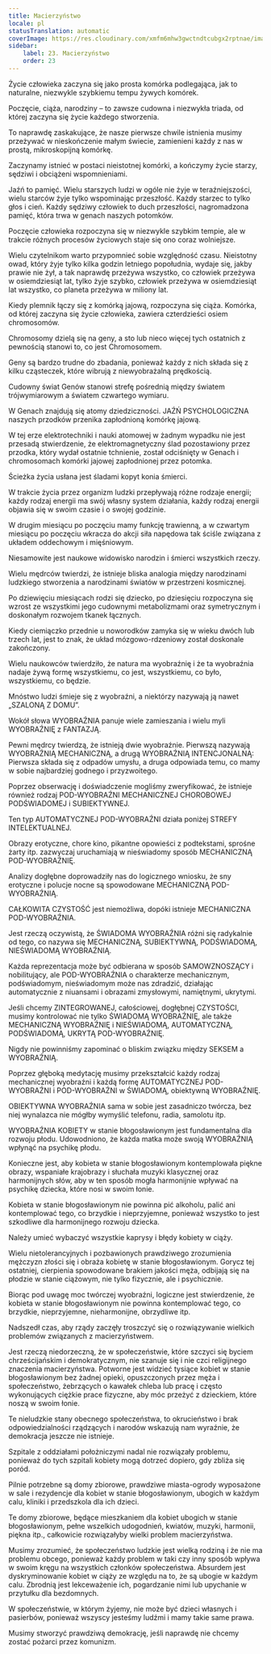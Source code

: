 ```yaml
---
title: Macierzyństwo
locale: pl
statusTranslation: automatic
coverImage: https://res.cloudinary.com/xmfm6mhw3gwctndtcubgx2rptnae/image/upload/v1740337243/small_cover_educacion_fundamental_a051170f1c.webp
sidebar:
    label: 23. Macierzyństwo
    order: 23
---
```

Życie człowieka zaczyna się jako prosta komórka podlegająca, jak to naturalne, niezwykle szybkiemu tempu żywych komórek.

Poczęcie, ciąża, narodziny – to zawsze cudowna i niezwykła triada, od której zaczyna się życie każdego stworzenia.

To naprawdę zaskakujące, że nasze pierwsze chwile istnienia musimy przeżywać w nieskończenie małym świecie, zamienieni każdy z nas w prostą, mikroskopijną komórkę.

Zaczynamy istnieć w postaci nieistotnej komórki, a kończymy życie starzy, sędziwi i obciążeni wspomnieniami.

Jaźń to pamięć. Wielu starszych ludzi w ogóle nie żyje w teraźniejszości, wielu starców żyje tylko wspominając przeszłość. Każdy starzec to tylko głos i cień. Każdy sędziwy człowiek to duch przeszłości, nagromadzona pamięć, która trwa w genach naszych potomków.

Poczęcie człowieka rozpoczyna się w niezwykle szybkim tempie, ale w trakcie różnych procesów życiowych staje się ono coraz wolniejsze.

Wielu czytelnikom warto przypomnieć sobie względność czasu. Nieistotny owad, który żyje tylko kilka godzin letniego popołudnia, wydaje się, jakby prawie nie żył, a tak naprawdę przeżywa wszystko, co człowiek przeżywa w osiemdziesiąt lat, tylko żyje szybko, człowiek przeżywa w osiemdziesiąt lat wszystko, co planeta przeżywa w miliony lat.

Kiedy plemnik łączy się z komórką jajową, rozpoczyna się ciąża. Komórka, od której zaczyna się życie człowieka, zawiera czterdzieści osiem chromosomów.

Chromosomy dzielą się na geny, a sto lub nieco więcej tych ostatnich z pewnością stanowi to, co jest Chromosomem.

Geny są bardzo trudne do zbadania, ponieważ każdy z nich składa się z kilku cząsteczek, które wibrują z niewyobrażalną prędkością.

Cudowny świat Genów stanowi strefę pośrednią między światem trójwymiarowym a światem czwartego wymiaru.

W Genach znajdują się atomy dziedziczności. JAŹŃ PSYCHOLOGICZNA naszych przodków przenika zapłodnioną komórkę jajową.

W tej erze elektrotechniki i nauki atomowej w żadnym wypadku nie jest przesadą stwierdzenie, że elektromagnetyczny ślad pozostawiony przez przodka, który wydał ostatnie tchnienie, został odciśnięty w Genach i chromosomach komórki jajowej zapłodnionej przez potomka.

Ścieżka życia usłana jest śladami kopyt konia śmierci.

W trakcie życia przez organizm ludzki przepływają różne rodzaje energii; każdy rodzaj energii ma swój własny system działania, każdy rodzaj energii objawia się w swoim czasie i o swojej godzinie.

W drugim miesiącu po poczęciu mamy funkcję trawienną, a w czwartym miesiącu po poczęciu wkracza do akcji siła napędowa tak ściśle związana z układem oddechowym i mięśniowym.

Niesamowite jest naukowe widowisko narodzin i śmierci wszystkich rzeczy.

Wielu mędrców twierdzi, że istnieje bliska analogia między narodzinami ludzkiego stworzenia a narodzinami światów w przestrzeni kosmicznej.

Po dziewięciu miesiącach rodzi się dziecko, po dziesięciu rozpoczyna się wzrost ze wszystkimi jego cudownymi metabolizmami oraz symetrycznym i doskonałym rozwojem tkanek łącznych.

Kiedy ciemiączko przednie u noworodków zamyka się w wieku dwóch lub trzech lat, jest to znak, że układ mózgowo-rdzeniowy został doskonale zakończony.

Wielu naukowców twierdziło, że natura ma wyobraźnię i że ta wyobraźnia nadaje żywą formę wszystkiemu, co jest, wszystkiemu, co było, wszystkiemu, co będzie.

Mnóstwo ludzi śmieje się z wyobraźni, a niektórzy nazywają ją nawet „SZALONĄ Z DOMU”.

Wokół słowa WYOBRAŹNIA panuje wiele zamieszania i wielu myli WYOBRAŹNIĘ z FANTAZJĄ.

Pewni mędrcy twierdzą, że istnieją dwie wyobraźnie. Pierwszą nazywają WYOBRAŹNIĄ MECHANICZNĄ, a drugą WYOBRAŹNIĄ INTENCJONALNĄ: Pierwsza składa się z odpadów umysłu, a druga odpowiada temu, co mamy w sobie najbardziej godnego i przyzwoitego.

Poprzez obserwację i doświadczenie mogliśmy zweryfikować, że istnieje również rodzaj POD-WYOBRAŹNI MECHANICZNEJ CHOROBOWEJ PODŚWIADOMEJ i SUBIEKTYWNEJ.

Ten typ AUTOMATYCZNEJ POD-WYOBRAŹNI działa poniżej STREFY INTELEKTUALNEJ.

Obrazy erotyczne, chore kino, pikantne opowieści z podtekstami, sprośne żarty itp. zazwyczaj uruchamiają w nieświadomy sposób MECHANICZNĄ POD-WYOBRAŹNIĘ.

Analizy dogłębne doprowadziły nas do logicznego wniosku, że sny erotyczne i polucje nocne są spowodowane MECHANICZNĄ POD-WYOBRAŹNIĄ.

CAŁKOWITA CZYSTOŚĆ jest niemożliwa, dopóki istnieje MECHANICZNA POD-WYOBRAŹNIA.

Jest rzeczą oczywistą, że ŚWIADOMA WYOBRAŹNIA różni się radykalnie od tego, co nazywa się MECHANICZNĄ, SUBIEKTYWNĄ, PODŚWIADOMĄ, NIEŚWIADOMĄ WYOBRAŹNIĄ.

Każda reprezentacja może być odbierana w sposób SAMOWZNOSZĄCY i nobilitujący, ale POD-WYOBRAŹNIA o charakterze mechanicznym, podświadomym, nieświadomym może nas zdradzić, działając automatycznie z niuansami i obrazami zmysłowymi, namiętnymi, ukrytymi.

Jeśli chcemy ZINTEGROWANEJ, całościowej, dogłębnej CZYSTOŚCI, musimy kontrolować nie tylko ŚWIADOMĄ WYOBRAŹNIĘ, ale także MECHANICZNĄ WYOBRAŹNIĘ i NIEŚWIADOMĄ, AUTOMATYCZNĄ, PODŚWIADOMĄ, UKRYTĄ POD-WYOBRAŹNIĘ.

Nigdy nie powinniśmy zapominać o bliskim związku między SEKSEM a WYOBRAŹNIĄ.

Poprzez głęboką medytację musimy przekształcić każdy rodzaj mechanicznej wyobraźni i każdą formę AUTOMATYCZNEJ POD-WYOBRAŹNI i POD-WYOBRAŹNI w ŚWIADOMĄ, obiektywną WYOBRAŹNIĘ.

OBIEKTYWNA WYOBRAŹNIA sama w sobie jest zasadniczo twórcza, bez niej wynalazca nie mógłby wymyślić telefonu, radia, samolotu itp.

WYOBRAŹNIA KOBIETY w stanie błogosławionym jest fundamentalna dla rozwoju płodu. Udowodniono, że każda matka może swoją WYOBRAŹNIĄ wpłynąć na psychikę płodu.

Konieczne jest, aby kobieta w stanie błogosławionym kontemplowała piękne obrazy, wspaniałe krajobrazy i słuchała muzyki klasycznej oraz harmonijnych słów, aby w ten sposób mogła harmonijnie wpływać na psychikę dziecka, które nosi w swoim łonie.

Kobieta w stanie błogosławionym nie powinna pić alkoholu, palić ani kontemplować tego, co brzydkie i nieprzyjemne, ponieważ wszystko to jest szkodliwe dla harmonijnego rozwoju dziecka.

Należy umieć wybaczyć wszystkie kaprysy i błędy kobiety w ciąży.

Wielu nietolerancyjnych i pozbawionych prawdziwego zrozumienia mężczyzn złości się i obraża kobietę w stanie błogosławionym. Gorycz tej ostatniej, cierpienia spowodowane brakiem jakości męża, odbijają się na płodzie w stanie ciążowym, nie tylko fizycznie, ale i psychicznie.

Biorąc pod uwagę moc twórczej wyobraźni, logiczne jest stwierdzenie, że kobieta w stanie błogosławionym nie powinna kontemplować tego, co brzydkie, nieprzyjemne, nieharmonijne, obrzydliwe itp.

Nadszedł czas, aby rządy zaczęły troszczyć się o rozwiązywanie wielkich problemów związanych z macierzyństwem.

Jest rzeczą niedorzeczną, że w społeczeństwie, które szczyci się byciem chrześcijańskim i demokratycznym, nie szanuje się i nie czci religijnego znaczenia macierzyństwa. Potworne jest widzieć tysiące kobiet w stanie błogosławionym bez żadnej opieki, opuszczonych przez męża i społeczeństwo, żebrzących o kawałek chleba lub pracę i często wykonujących ciężkie prace fizyczne, aby móc przeżyć z dzieckiem, które noszą w swoim łonie.

Te nieludzkie stany obecnego społeczeństwa, to okrucieństwo i brak odpowiedzialności rządzących i narodów wskazują nam wyraźnie, że demokracja jeszcze nie istnieje.

Szpitale z oddziałami położniczymi nadal nie rozwiązały problemu, ponieważ do tych szpitali kobiety mogą dotrzeć dopiero, gdy zbliża się poród.

Pilnie potrzebne są domy zbiorowe, prawdziwe miasta-ogrody wyposażone w sale i rezydencje dla kobiet w stanie błogosławionym, ubogich w każdym calu, kliniki i przedszkola dla ich dzieci.

Te domy zbiorowe, będące mieszkaniem dla kobiet ubogich w stanie błogosławionym, pełne wszelkich udogodnień, kwiatów, muzyki, harmonii, piękna itp., całkowicie rozwiązałyby wielki problem macierzyństwa.

Musimy zrozumieć, że społeczeństwo ludzkie jest wielką rodziną i że nie ma problemu obcego, ponieważ każdy problem w taki czy inny sposób wpływa w swoim kręgu na wszystkich członków społeczeństwa. Absurdem jest dyskryminowanie kobiet w ciąży ze względu na to, że są ubogie w każdym calu. Zbrodnią jest lekceważenie ich, pogardzanie nimi lub upychanie w przytułku dla bezdomnych.

W społeczeństwie, w którym żyjemy, nie może być dzieci własnych i pasierbów, ponieważ wszyscy jesteśmy ludźmi i mamy takie same prawa.

Musimy stworzyć prawdziwą demokrację, jeśli naprawdę nie chcemy zostać pożarci przez komunizm.

